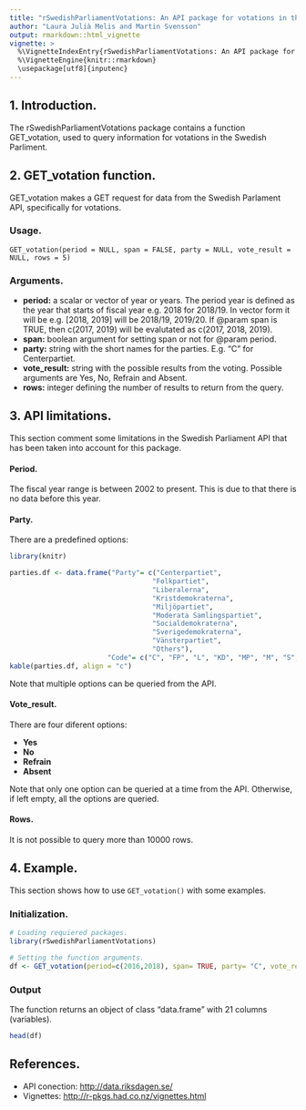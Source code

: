 ```yaml
---
title: "rSwedishParliamentVotations: An API package for votations in the Swedish Parliament."
author: "Laura Julià Melis and Martin Svensson"
output: rmarkdown::html_vignette
vignette: >
  %\VignetteIndexEntry{rSwedishParliamentVotations: An API package for votations in the Swedish Parliament}
  %\VignetteEngine{knitr::rmarkdown}
  \usepackage[utf8]{inputenc}
---
```


## 1. Introduction.
The rSwedishParliamentVotations package contains a function GET_votation, used to query information for votations in the Swedish Parliment.

## 2. GET_votation function. 
GET_votation makes a GET request for data from the Swedish Parlament API, specifically for votations.

### Usage.

    GET_votation(period = NULL, span = FALSE, party = NULL, vote_result = NULL, rows = 5)
    
### Arguments.

  - **period:** a scalar or vector of year or years. The period year is defined as the year that starts of fiscal year e.g. 2018 for 2018/19. In vector form it will be e.g. [2018, 2019] will be 2018/19, 2019/20. If @param span is TRUE, then c(2017, 2019) will be evalutated as c(2017, 2018, 2019).
  - **span:** boolean argument for setting span or not for @param period.
  - **party:** string with the short names for the parties. E.g. "C" for Centerpartiet.
  - **vote_result:** string with the possible results from the voting. Possible arguments are Yes, No, Refrain and Absent.
  - **rows:** integer defining the number of results to return from the query.
 
## 3. API limitations.

This section comment some limitations in the Swedish Parliament API that has been taken into account for this package. 

#### Period.
The fiscal year range is between 2002 to present. This is due to that there is no data before this year. 

#### Party.
There are a predefined options:
```r
library(knitr)
```

```r
parties.df <- data.frame("Party"= c("Centerpartiet", 
                                   "Folkpartiet", 
                                   "Liberalerna", 
                                   "Kristdemokraterna",
                                   "Miljöpartiet",
                                   "Moderata Samlingspartiet",
                                   "Socialdemokraterna",
                                   "Sverigedemokraterna",
                                   "Vänsterpartiet",
                                   "Others"), 
                        "Code"= c("C", "FP", "L", "KD", "MP", "M", "S", "SD", "V", "-" ))
kable(parties.df, align = "c")
```

Note that multiple options can be queried from the API.

#### Vote_result.

There are four diferent options: 

  - **Yes**
  - **No**
  - **Refrain**
  - **Absent**

Note that only one option can be queried at a time from the API. Otherwise, if left empty, all the options are queried.

#### Rows. 

It is not possible to query more than 10000 rows.

## 4. Example. 
This section shows how to use `GET_votation()` with some examples.

### Initialization.
```r
# Loading requiered packages.
library(rSwedishParliamentVotations)

# Setting the function arguments.
df <- GET_votation(period=c(2016,2018), span= TRUE, party= "C", vote_result='Ja', rows=30)
```

### Output
The function returns an object of class "data.frame" with 21 columns (variables).
```r
head(df)
```


## References.
* API conection: <http://data.riksdagen.se/>
* Vignettes: <http://r-pkgs.had.co.nz/vignettes.html>